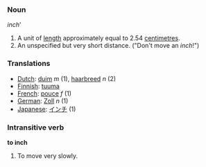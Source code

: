 ===Noun===

'' inch'''

# A unit of [[length]] approximately equal to 2.54 [[centimetre]]s.
# An unspecified but very short distance.  ("Don't move an ''inch''!")
===Translations===
* [[Dutch]]: [[duim]] ''m'' (1), [[haarbreed]] ''n'' (2)
* [[Finnish]]: [[tuuma]]
* [[French]]: [[pouce]] ''f'' (1)
* [[German]]: [[Zoll]] ''n'' (1)
* [[Japanese]]: [[インチ]] (1)

===Intransitive verb===

'''to inch'''

# To move very slowly.